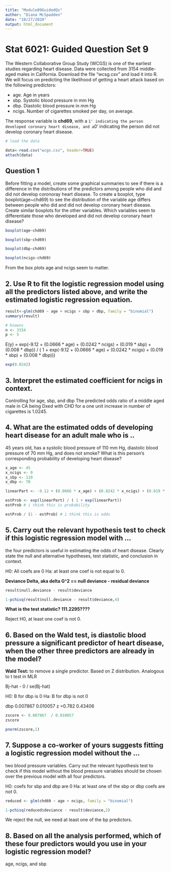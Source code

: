 ```yaml
---
title: "Module09GuidedQs"
author: "Diana McSpadden"
date: "10/27/2020"
output: html_document
---
```

# Stat 6021: Guided Question Set 9


The Western Collaborative Group Study (WCGS) is one of the earliest studies regarding
heart disease. Data were collected from 3154 middle-aged males in California. Download
the file "wcsg.csv" and load it into R. We will focus on predicting the likelihood of getting
a heart attack based on the following predictors:

* age. Age in years
* sbp. Systolic blood pressure in mm Hg
* dbp. Diastolic blood pressure in mm Hg
* ncigs. Number of cigarettes smoked per day, on average.

The response variable is **chd69**, with a `1' indicating the person developed coronary heart
disease, and a `0' indicating the person did not develop coronary heart disease.
```r
# load the data

data<-read.csv("wcgs.csv", header=TRUE)
attach(data)
```

## Question 1
Before fitting a model, create some graphical summaries to see if there is a difference in
the distributions of the predictors among people who did and did not develop coronoray
heart disease. To create a boxplot, type boxplot(age~chd69) to see the distribution
of the variable age differs between people who did and did not develop coronary heart
disease. Create similar boxplots for the other variables. Which variables seem to
differentiate those who developed and did not develop coronary heart disease?

```r

boxplot(age~chd69)

boxplot(sbp~chd69)

boxplot(dbp~chd69)

boxplot(ncigs~chd69)
```
From the box plots age and ncigs seem to matter.

## 2. Use R to fit the logistic regression model using all the predictors listed above, and write the estimated logistic regression equation.

```r

result<-glm(chd69 ~ age + ncigs + sbp + dbp, family = "binomial")
summary(result)

# knowns
n <- 3154
p <- 5

```

E(y) = exp(-9.12 + (0.0666 * age) + (0.0242 * ncigs) + (0.019 * sbp) + (0.008 * dbp)) / ( 1 + exp(-9.12 + (0.0666 * age) + (0.0242 * ncigs) + (0.019 * sbp) + (0.008 * dbp)))

```r
exp(0.0242)
```



## 3. Interpret the estimated coefficient for ncigs in context.

Controlling for age, sbp, and dbp The predicted odds ratio of a middle aged male in CA being Dxed with CHD for a one unit increase in number of cigarettes is 1.0245.

## 4. What are the estimated odds of developing heart disease for an adult male who is ..
45 years old, has a systolic blood pressure of 110 mm Hg, diastolic blood pressure of 70 mm Hg, and does not smoke? What is this person's corresponding probability of developing heart disease?

```r
x_age <- 45
x_ncigs <- 0
x_sbp <- 110
x_dbp <- 70

linearPart <- -9.12 + (0.0666 * x_age) + (0.0242 * x_ncigs) + (0.019 * x_sbp) + (0.008 * x_dbp)

estProb <- exp(linearPart) / ( 1 + exp(linearPart))
estProb # i think this is probability

estProb / (1 - estProb) # i think this is odds

```

## 5. Carry out the relevant hypothesis test to check if this logistic regression model with ...
the four predictors is useful in estimating the odds of heart disease. Clearly state the null and alternative hypotheses, test statistic, and conclusion in context.

H0: All coefs are 0
Ha: at least one coef is not equal to 0.

**Deviance Delta, aka delta G^2 == null deviance - residual deviance**

```r
result$null.deviance - result$deviance

1-pchisq(result$null.deviance - result$deviance,4)
```
**What is the test statistic? 111.2295????**

Reject H0, at least one coef is not 0.


## 6. Based on the Wald test, is diastolic blood pressure a significant predictor of heart disease, when the other three predictors are already in the model?

**Wald Test:** to remove a single predictor. Based on Z distribution. Analogous to t test in MLR

Bj-hat - 0 / se(Bj-hat)

H0: B for dbp is 0
Ha: B for dbp is not 0

dbp          0.007867   0.010057   z =0.782  0.43406

```r
zscore <- 0.007867  / 0.010057
zscore

pnorm(zscore,1)
```

## 7. Suppose a co-worker of yours suggests fitting a logistic regression model without the ...
two blood pressure variables. Carry out the relevant hypothesis test to check if this model without the blood pressure variables should be chosen over the previous model with all four predictors.

H0: coefs for sbp and dbp are 0
Ha: at least one of the sbp or dbp coefs are not 0.

```r

reduced <- glm(chd69 ~ age + ncigs, family = "binomial")

1-pchisq(reduced$deviance - result$deviance,2)

```
We reject the null, we need at least one of the bp predictors.


## 8. Based on all the analysis performed, which of these four predictors would you use in your logistic regression model?


age, ncigs, and sbp






























